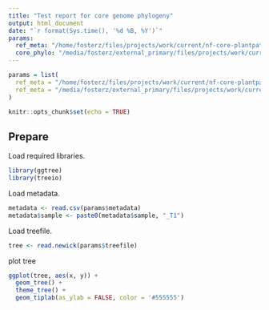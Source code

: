 ```yaml
---
title: "Test report for core genome phylogeny"
output: html_document
date: "`r format(Sys.time(), '%d %B, %Y')`"
params:
  ref_meta: "/home/fosterz/files/projects/work/current/nf-core-plantpathsurveil/test/output_full/iqtree2/input_alignments.treefile"
  core_phylo: "/media/fosterz/external_primary/files/projects/work/current/nf-core-plantpathsurveil/test/data/metadata_medium.csv"
---
```


```r
params = list(
  ref_meta = "/home/fosterz/files/projects/work/current/nf-core-plantpathsurveil/test/output_full/iqtree2/input_alignments.treefile",
  ref_meta = "/media/fosterz/external_primary/files/projects/work/current/nf-core-plantpathsurveil/test/data/metadata_medium.csv"
)
```


```r
knitr::opts_chunk$set(echo = TRUE)
```

## Prepare

Load required libraries.

```r
library(ggtree)
library(treeio)
```


Load metadata.

```r
metadata <- read.csv(params$metadata)
metadata$sample <- paste0(metadata$sample, "_T1")
```

Load treefile.

```r
tree <- read.newick(params$treefile)
```

plot tree

```r
ggplot(tree, aes(x, y)) +
  geom_tree() + 
  theme_tree() +
  geom_tiplab(as_ylab = FALSE, color = '#555555')
```

